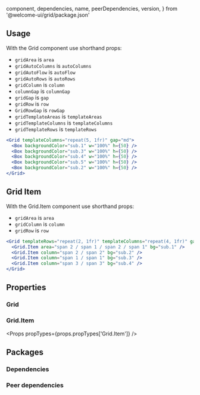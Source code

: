 
  component,
  dependencies,
  name,
  peerDependencies,
  version,
} from '@welcome-ui/grid/package.json'

<Showcase
  version={version}
  name={name}
  component={component}
  description="Box display set to grid with shorthand entries."
/>

## Usage

With the Grid component use shorthand props:

- `gridArea` is `area`
- `gridAutoColumns` is `autoColumns`
- `gridAutoFlow` is `autoFlow`
- `gridAutoRows` is `autoRows`
- `gridColumn` is `column`
- `columnGap` is `columnGap`
- `gridGap` is `gap`
- `gridRow` is `row`
- `GridRowGap` is `rowGap`
- `gridTemplateAreas` is `templateAreas`
- `gridTemplateColumns` is `templateColumns`
- `gridTemplateRows` is `templateRows`

```jsx
<Grid templateColumns="repeat(5, 1fr)" gap="md">
  <Box backgroundColor="sub.1" w="100%" h={50} />
  <Box backgroundColor="sub.3" w="100%" h={50} />
  <Box backgroundColor="sub.4" w="100%" h={50} />
  <Box backgroundColor="sub.5" w="100%" h={50} />
  <Box backgroundColor="sub.2" w="100%" h={50} />
</Grid>
```

## Grid Item

With the Grid.Item component use shorthand props:

- `gridArea` is `area`
- `gridColumn` is `column`
- `gridRow` is `row`

```jsx
<Grid templateRows="repeat(2, 1fr)" templateColumns="repeat(4, 1fr)" gap="md" h={400}>
  <Grid.Item area="span 2 / span 1 / span 2 / span 1" bg="sub.1" />
  <Grid.Item column="span 2 / span 2" bg="sub.2" />
  <Grid.Item column="span 1 / span 1" bg="sub.3" />
  <Grid.Item column="span 3 / span 3" bg="sub.4" />
</Grid>
```

## Properties

### Grid

<Props propTypes={props.propTypes.Grid} />

### Grid.Item

<Props propTypes={props.propTypes['Grid.Item']} />

## Packages

### Dependencies

<Dependencies dependencies={dependencies} />

### Peer dependencies

<Dependencies dependencies={peerDependencies} />

<Pagination />
